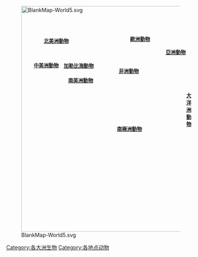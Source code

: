 {{Catnav|頁面分類|各種主題的頁面分類|依大洲来作的分类}}
<div style="position: relative">[[Image:BlankMap-World5.svg|600px]]
<div style="position: absolute; left: 480px; top: 215px; font-size: 10pt">'''[[:Category:大洋洲動物群|大洋洲動物]]'''</div>
<div style="position: absolute; left: 300px; top: 150px; font-size: 10pt">'''[[:Category:非洲動物|非洲動物]]'''</div>
<div style="position: absolute; left: 295px; top: 304px; font-size: 10pt">'''[[:Category:南極洲動物|南極洲動物]]'''</div>
<div style="position: absolute; left: 425px; top: 100px; font-size: 10pt">'''[[:Category:亞洲動物|亞洲動物]]'''</div>
<div style="position: absolute; left: 330px; top: 65px; font-size: 10pt">'''[[:Category:歐洲動物群|歐洲動物]]'''</div>
<div style="position: absolute; left: 165px; top: 175px; font-size: 10pt">'''[[:Category:南美洲動物|南美洲動物]]'''</div>
<div style="position: absolute; left: 153px; top: 136px; font-size: 10pt">'''[[:Category:加勒比海動物|加勒比海動物]]'''</div>
<div style="position: absolute; left: 73px; top: 135px; font-size: 10pt">'''[[:Category:中美洲動物|中美洲動物]]'''</div>
<div style="position: absolute; left: 100px; top: 70px; font-size: 10pt">'''[[:Category:北美洲動物|北美洲動物]]'''</div>

</div>
{{Commonscat|Animals by region}}

[[Category:各大洲生物|Category:各大洲生物]]
[[Category:各地点动物|Category:各地点动物]]